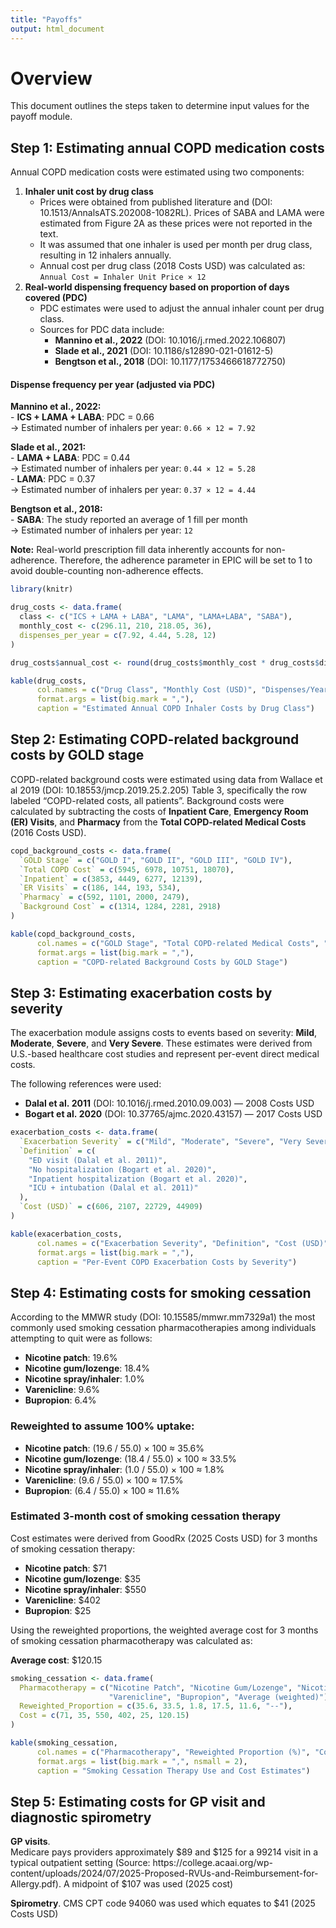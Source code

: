 ```yaml
---
title: "Payoffs"
output: html_document
---
```


# Overview

This document outlines the steps taken to determine input values for the payoff module. 

## Step 1: Estimating annual COPD medication costs

Annual COPD medication costs were estimated using two components:

1. **Inhaler unit cost by drug class**  
   - Prices were obtained from published literature and (DOI: 10.1513/AnnalsATS.202008-1082RL). Prices of SABA and LAMA were           estimated from Figure 2A as these prices were not reported in the text.
   - It was assumed that one inhaler is used per month per drug class, resulting in 12 inhalers annually.  
   - Annual cost per drug class (2018 Costs USD) was calculated as:  
     `Annual Cost = Inhaler Unit Price × 12`

2. **Real-world dispensing frequency based on proportion of days covered (PDC)**  
   - PDC estimates were used to adjust the annual inhaler count per drug class.  
   - Sources for PDC data include:
     - **Mannino et al., 2022** (DOI: 10.1016/j.rmed.2022.106807)
     - **Slade et al., 2021** (DOI: 10.1186/s12890-021-01612-5)
     - **Bengtson et al., 2018** (DOI: 10.1177/1753466618772750) 

#### Dispense frequency per year (adjusted via PDC)

**Mannino et al., 2022:**  
- **ICS + LAMA + LABA**: PDC = 0.66  
  → Estimated number of inhalers per year: `0.66 × 12 = 7.92`

**Slade et al., 2021:**  
- **LAMA + LABA**: PDC = 0.44  
  → Estimated number of inhalers per year: `0.44 × 12 = 5.28`  
- **LAMA**: PDC = 0.37  
  → Estimated number of inhalers per year: `0.37 × 12 = 4.44`

**Bengtson et al., 2018:**  
- **SABA**: The study reported an average of 1 fill per month  
  → Estimated number of inhalers per year: `12`

**Note:** Real-world prescription fill data inherently accounts for non-adherence. Therefore, the adherence parameter in EPIC will be set to 1 to avoid double-counting non-adherence effects.

```r

library(knitr)

drug_costs <- data.frame(
  class <- c("ICS + LAMA + LABA", "LAMA", "LAMA+LABA", "SABA"),
  monthly_cost <- c(296.11, 210, 218.05, 36),
  dispenses_per_year = c(7.92, 4.44, 5.28, 12)
)

drug_costs$annual_cost <- round(drug_costs$monthly_cost * drug_costs$dispenses_per_year, 2)

kable(drug_costs,
      col.names = c("Drug Class", "Monthly Cost (USD)", "Dispenses/Year", "Estimated Annual Cost (USD)"),
      format.args = list(big.mark = ","),
      caption = "Estimated Annual COPD Inhaler Costs by Drug Class")

```

## Step 2: Estimating COPD-related background costs by GOLD stage

COPD-related background costs were estimated using data from Wallace et al 2019 (DOI: 10.18553/jmcp.2019.25.2.205) Table 3, specifically the row labeled "COPD-related costs, all patients". Background costs were calculated by subtracting the costs of **Inpatient Care**, **Emergency Room (ER) Visits**, and **Pharmacy** from the **Total COPD-related Medical Costs** (2016 Costs USD). 

```r

copd_background_costs <- data.frame(
  `GOLD Stage` = c("GOLD I", "GOLD II", "GOLD III", "GOLD IV"),
  `Total COPD Cost` = c(5945, 6978, 10751, 18070),
  `Inpatient` = c(3853, 4449, 6277, 12139),
  `ER Visits` = c(186, 144, 193, 534),
  `Pharmacy` = c(592, 1101, 2000, 2479),
  `Background Cost` = c(1314, 1284, 2281, 2918)
)

kable(copd_background_costs,
      col.names = c("GOLD Stage", "Total COPD-related Medical Costs", "Inpatient", "ER Visits", "Pharmacy", "Background Cost (USD)"),
      format.args = list(big.mark = ","),
      caption = "COPD-related Background Costs by GOLD Stage")

```

## Step 3: Estimating exacerbation costs by severity

The exacerbation module assigns costs to events based on severity: **Mild**, **Moderate**, **Severe**, and **Very Severe**. These estimates were derived from U.S.-based healthcare cost studies and represent per-event direct medical costs.

The following references were used:

- **Dalal et al. 2011** (DOI: 10.1016/j.rmed.2010.09.003) — 2008 Costs USD  
- **Bogart et al. 2020** (DOI: 10.37765/ajmc.2020.43157) — 2017 Costs USD

```r

exacerbation_costs <- data.frame(
  `Exacerbation Severity` = c("Mild", "Moderate", "Severe", "Very Severe"),
  `Definition` = c(
    "ED visit (Dalal et al. 2011)",
    "No hospitalization (Bogart et al. 2020)",
    "Inpatient hospitalization (Bogart et al. 2020)",
    "ICU + intubation (Dalal et al. 2011)"
  ),
  `Cost (USD)` = c(606, 2107, 22729, 44909)
)

kable(exacerbation_costs,
      col.names = c("Exacerbation Severity", "Definition", "Cost (USD)"),
      format.args = list(big.mark = ","),
      caption = "Per-Event COPD Exacerbation Costs by Severity")

```

## Step 4: Estimating costs for smoking cessation 

According to the MMWR study (DOI: 10.15585/mmwr.mm7329a1) the most commonly used smoking cessation pharmacotherapies among individuals attempting to quit were as follows:

- **Nicotine patch**: 19.6%  
- **Nicotine gum/lozenge**: 18.4%  
- **Nicotine spray/inhaler**: 1.0%  
- **Varenicline**: 9.6%  
- **Bupropion**: 6.4%  

### Reweighted to assume 100% uptake:

- **Nicotine patch**: (19.6 / 55.0) × 100 ≈ 35.6%  
- **Nicotine gum/lozenge**: (18.4 / 55.0) × 100 ≈ 33.5%  
- **Nicotine spray/inhaler**: (1.0 / 55.0) × 100 ≈ 1.8%  
- **Varenicline**: (9.6 / 55.0) × 100 ≈ 17.5%  
- **Bupropion**: (6.4 / 55.0) × 100 ≈ 11.6%  

### Estimated 3-month cost of smoking cessation therapy

Cost estimates were derived from GoodRx (2025 Costs USD) for 3 months of smoking cessation therapy:

- **Nicotine patch**: \$71  
- **Nicotine gum/lozenge**: \$35  
- **Nicotine spray/inhaler**: \$550  
- **Varenicline**: \$402  
- **Bupropion**: \$25  

Using the reweighted proportions, the weighted average cost for 3 months of smoking cessation pharmacotherapy was calculated as:

**Average cost**: \$120.15

```r

smoking_cessation <- data.frame(
  Pharmacotherapy = c("Nicotine Patch", "Nicotine Gum/Lozenge", "Nicotine Spray/Inhaler", 
                      "Varenicline", "Bupropion", "Average (weighted)"),
  Reweighted_Proportion = c(35.6, 33.5, 1.8, 17.5, 11.6, "--"),
  Cost = c(71, 35, 550, 402, 25, 120.15)
)

kable(smoking_cessation,
      col.names = c("Pharmacotherapy", "Reweighted Proportion (%)", "Cost (USD) "),
      format.args = list(big.mark = ",", nsmall = 2),
      caption = "Smoking Cessation Therapy Use and Cost Estimates")

```

## Step 5: Estimating costs for GP visit and diagnostic spirometry 

**GP visits**.  
Medicare pays providers approximately $89 and $125 for a 99214 visit in a typical outpatient setting (Source: https://college.acaai.org/wp-content/uploads/2024/07/2025-Proposed-RVUs-and-Reimbursement-for-Allergy.pdf). A midpoint of $107 was used (2025 cost)

**Spirometry**. 
CMS CPT code 94060 was used which equates to $41 (2025 Costs USD)

